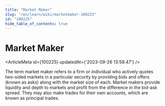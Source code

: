 ```yaml
---
title: "Market Maker"
slug: "/en/learn/wiki/marketmaker-100225"
id: "100225"
hide_table_of_contents: true
---
```



# Market Maker

<ArticleMeta id={100225} updatedAt={'2023-09-26 13:58:47'} />
<div className='border-solid border-b border-t-0 my-4 border-[var(--ifm-color-gray-300)]' />

The term market maker refers to a firm or individual who actively quotes two-sided markets in a particular security by providing bids and offers (known as asks) along with the market size of each. Market makers provide liquidity and depth to markets and profit from the difference in the bid-ask spread. They may also make trades for their own accounts, which are known as principal trades.
